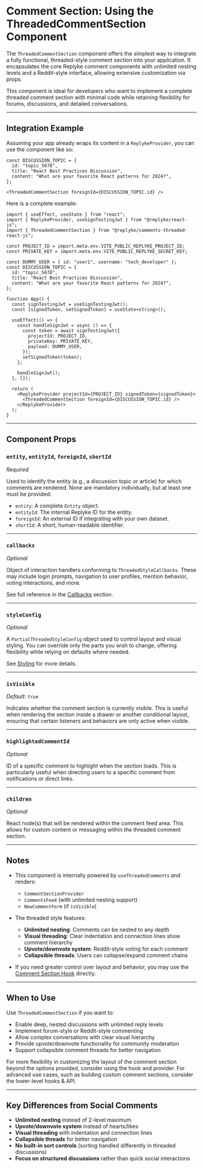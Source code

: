 # Comment Section: Using the ThreadedCommentSection Component

The `ThreadedCommentSection` component offers the simplest way to integrate a fully functional, threaded-style comment section into your application. It encapsulates the core Replyke comment components with unlimited nesting levels and a Reddit-style interface, allowing extensive customization via props.

This component is ideal for developers who want to implement a complete threaded comment section with minimal code while retaining flexibility for forums, discussions, and detailed conversations.

---

## Integration Example

Assuming your app already wraps its content in a `ReplykeProvider`, you can use the component like so:

```tsx
const DISCUSSION_TOPIC = {
  id: "topic_5678",
  title: "React Best Practices Discussion",
  content: "What are your favorite React patterns for 2024?",
};

<ThreadedCommentSection foreignId={DISCUSSION_TOPIC.id} />
```

Here is a complete example:

```tsx
import { useEffect, useState } from "react";
import { ReplykeProvider, useSignTestingJwt } from "@replyke/react-js";
import { ThreadedCommentSection } from "@replyke/comments-threaded-react-js";

const PROJECT_ID = import.meta.env.VITE_PUBLIC_REPLYKE_PROJECT_ID;
const PRIVATE_KEY = import.meta.env.VITE_PUBLIC_REPLYKE_SECRET_KEY;

const DUMMY_USER = { id: "user1", username: "tech_developer" };
const DISCUSSION_TOPIC = {
  id: "topic_5678",
  title: "React Best Practices Discussion",
  content: "What are your favorite React patterns for 2024?",
};

function App() {
  const signTestingJwt = useSignTestingJwt();
  const [signedToken, setSignedToken] = useState<string>();

  useEffect(() => {
    const handleSignJwt = async () => {
      const token = await signTestingJwt({
        projectId: PROJECT_ID,
        privateKey: PRIVATE_KEY,
        payload: DUMMY_USER,
      });
      setSignedToken(token);
    };

    handleSignJwt();
  }, []);

  return (
    <ReplykeProvider projectId={PROJECT_ID} signedToken={signedToken}>
      <ThreadedCommentSection foreignId={DISCUSSION_TOPIC.id} />
    </ReplykeProvider>
  );
}
```

---

## Component Props

### `entity`, `entityId`, `foreignId`, `shortId`

_Required_

Used to identify the entity (e.g., a discussion topic or article) for which comments are rendered. None are mandatory individually, but at least one must be provided:

- `entity`: A complete `Entity` object.
- `entityId`: The internal Replyke ID for the entity.
- `foreignId`: An external ID if integrating with your own dataset.
- `shortId`: A short, human-readable identifier.

---

### `callbacks`

_Optional_

Object of interaction handlers conforming to `ThreadedStyleCallbacks`. These may include login prompts, navigation to user profiles, mention behavior, voting interactions, and more.

See full reference in the [Callbacks](./callbacks) section.

---

### `styleConfig`

_Optional_

A `PartialThreadedStyleConfig` object used to control layout and visual styling. You can override only the parts you wish to change, offering flexibility while relying on defaults where needed.

See [Styling](./styling) for more details.

---

### `isVisible`

_Default: `true`_

Indicates whether the comment section is currently visible. This is useful when rendering the section inside a drawer or another conditional layout, ensuring that certain listeners and behaviors are only active when visible.

---

### `highlightedCommentId`

_Optional_

ID of a specific comment to highlight when the section loads. This is particularly useful when directing users to a specific comment from notifications or direct links.

---

### `children`

_Optional_

React node(s) that will be rendered within the comment feed area. This allows for custom content or messaging within the threaded comment section.

---

## Notes

- This component is internally powered by `useThreadedComments` and renders:

  - `CommentSectionProvider`
  - `CommentsFeed` (with unlimited nesting support)
  - `NewCommentForm` (if `isVisible`)

- The threaded style features:
  - **Unlimited nesting**: Comments can be nested to any depth
  - **Visual threading**: Clear indentation and connection lines show comment hierarchy
  - **Upvote/downvote system**: Reddit-style voting for each comment
  - **Collapsible threads**: Users can collapse/expand comment chains

- If you need greater control over layout and behavior, you may use the [Comment Section Hook](./provider-and-hook) directly.

---

## When to Use

Use `ThreadedCommentSection` if you want to:

- Enable deep, nested discussions with unlimited reply levels
- Implement forum-style or Reddit-style commenting
- Allow complex conversations with clear visual hierarchy
- Provide upvote/downvote functionality for community moderation
- Support collapsible comment threads for better navigation

For more flexibility in customizing the layout of the comment section beyond the options provided, consider using the hook and provider. For advanced use cases, such as building custom comment sections, consider the lower-level hooks & API.

---

## Key Differences from Social Comments

- **Unlimited nesting** instead of 2-level maximum
- **Upvote/downvote system** instead of hearts/likes
- **Visual threading** with indentation and connection lines
- **Collapsible threads** for better navigation
- **No built-in sort controls** (sorting handled differently in threaded discussions)
- **Focus on structured discussions** rather than quick social interactions